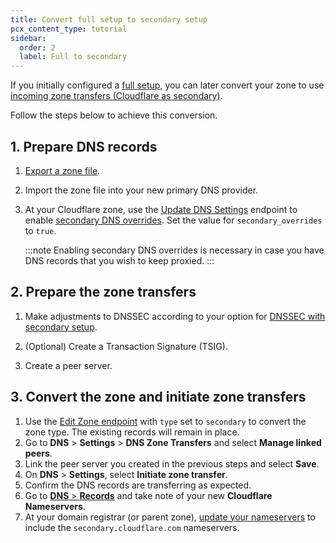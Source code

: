 ```yaml
---
title: Convert full setup to secondary setup
pcx_content_type: tutorial
sidebar:
  order: 2
  label: Full to secondary
---
```



If you initially configured a [full setup](/dns/zone-setups/full-setup/), you can later convert your zone to use [incoming zone transfers (Cloudflare as secondary)](/dns/zone-setups/zone-transfers/cloudflare-as-secondary/setup/).

<Render file="conversion-subdomain-setup-callout" />

Follow the steps below to achieve this conversion.

## 1. Prepare DNS records

1. [Export a zone file](/dns/manage-dns-records/how-to/import-and-export/#export-records).
2. Import the zone file into your new primary DNS provider.
3. At your Cloudflare zone, use the [Update DNS Settings](/api/resources/dns/subresources/settings/methods/edit/) endpoint to enable [secondary DNS overrides](/dns/zone-setups/zone-transfers/cloudflare-as-secondary/proxy-traffic/). Set the value for `secondary_overrides` to `true`.

    :::note
    Enabling secondary DNS overrides is necessary in case you have DNS records that you wish to keep <GlossaryTooltip term="proxy status" link="/dns/proxy-status/">proxied</GlossaryTooltip>.
    :::

## 2. Prepare the zone transfers

1. Make adjustments to DNSSEC according to your option for [DNSSEC with secondary setup](/dns/zone-setups/zone-transfers/cloudflare-as-secondary/dnssec-for-secondary/).
2. (Optional) Create a Transaction Signature (TSIG).

    <Render file="tsig-definition" />

    <Tabs syncKey="dashPlusAPI"> <TabItem label="Dashboard">

    <Render file="tsig-create-dash" />

    </TabItem> <TabItem label="API">

    <Render file="tsig-create-api" />

    </TabItem> </Tabs>

3. Create a peer server.

    <Render file="create-peer-server" />

## 3. Convert the zone and initiate zone transfers

1. Use the [Edit Zone endpoint](/api/resources/zones/methods/edit/) with `type` set to `secondary` to convert the zone type. The existing records will remain in place.
2. Go to **DNS** > **Settings** > **DNS Zone Transfers** and select **Manage linked peers**.
3. Link the peer server you created in the previous steps and select **Save**.
4. On  **DNS** > **Settings**, select **Initiate zone transfer**.
5. Confirm the DNS records are transferring as expected.
6. Go to [**DNS** > **Records**](https://dash.cloudflare.com/?to=/:account/:zone/dns/records) and take note of your new **Cloudflare Nameservers**.
7. At your domain registrar (or parent zone), [update your nameservers](/dns/nameservers/update-nameservers/) to include the `secondary.cloudflare.com` nameservers.